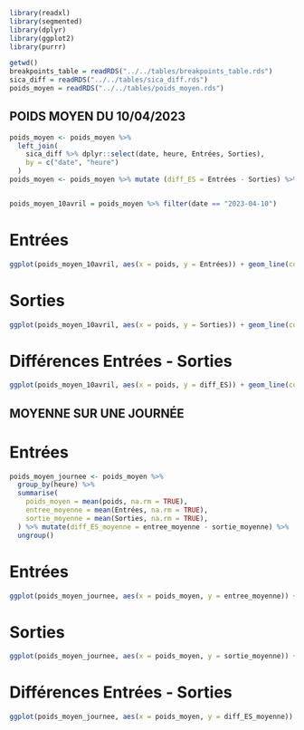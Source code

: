 ```r
library(readxl)
library(segmented)
library(dplyr)
library(ggplot2)
library(purrr)
```


```r
getwd()
breakpoints_table = readRDS("../../tables/breakpoints_table.rds")
sica_diff = readRDS("../../tables/sica_diff.rds")
poids_moyen = readRDS("../../tables/poids_moyen.rds")
```

## POIDS MOYEN DU 10/04/2023
```r
poids_moyen <- poids_moyen %>%
  left_join(
    sica_diff %>% dplyr::select(date, heure, Entrées, Sorties),
    by = c("date", "heure")
  )
poids_moyen <- poids_moyen %>% mutate (diff_ES = Entrées - Sorties) %>% drop_na(Entrées, Sorties)


poids_moyen_10avril = poids_moyen %>% filter(date == "2023-04-10")
```

# Entrées
```r
ggplot(poids_moyen_10avril, aes(x = poids, y = Entrées)) + geom_line(colour ="skyblue") + geom_point(colour ="red") + theme_minimal()
```

# Sorties
```r
ggplot(poids_moyen_10avril, aes(x = poids, y = Sorties)) + geom_line(colour ="skyblue") + geom_point(colour ="red") + theme_minimal()
```

# Différences Entrées - Sorties
```r
ggplot(poids_moyen_10avril, aes(x = poids, y = diff_ES)) + geom_line(colour ="skyblue") + geom_point(colour ="red") + theme_minimal()
```


## MOYENNE SUR UNE JOURNÉE

# Entrées
```r
poids_moyen_journee <- poids_moyen %>%
  group_by(heure) %>%
  summarise(
    poids_moyen = mean(poids, na.rm = TRUE),
    entree_moyenne = mean(Entrées, na.rm = TRUE),
    sortie_moyenne = mean(Sorties, na.rm = TRUE),
  ) %>% mutate(diff_ES_moyenne = entree_moyenne - sortie_moyenne) %>%
  ungroup()
```

# Entrées
```r
ggplot(poids_moyen_journee, aes(x = poids_moyen, y = entree_moyenne)) + geom_line(colour ="skyblue") + geom_point(colour ="red") + theme_minimal()
```

# Sorties
```r
ggplot(poids_moyen_journee, aes(x = poids_moyen, y = sortie_moyenne)) + geom_line(colour ="skyblue") + geom_point(colour ="red") + theme_minimal()
```

# Différences Entrées - Sorties
```r
ggplot(poids_moyen_journee, aes(x = poids_moyen, y = diff_ES_moyenne)) + geom_line(colour ="skyblue") + geom_point(colour ="red") + theme_minimal()
```